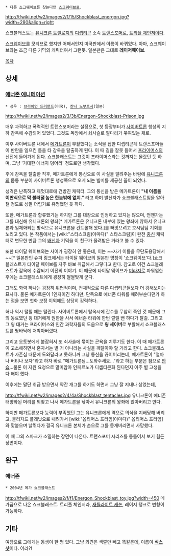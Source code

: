 * 다른 쇼크웨이브를 찾는다면 [[쇼크웨이브(트랜스포머)|쇼크웨이브]]로.

http://tfwiki.net/w2/images2/1/15/Shockblast_energon.jpg?width=280&align=right

쇼크블래스트는 [[유니크론 트릴로지]]의 [[디셉티콘]] 소속 [[트랜스포머]]로, [[트리플 체인저]]이다.

[[쇼크웨이브(G1)|쇼크웨이브]]를 모티브로 했지만 어째서인지 미국판에서 이름이 바뀌었다. 아마, 쇼크웨이브와는 조금 다른 기믹의 캐릭터여서 그런듯. 일본판은 그대로 '''레이저웨이브'''.

[[목차]]

== 상세 ==
=== [[트랜스포머 에너존|에너존 애니메이션]] ===
 * 성우 : [[브라이언 드러먼드]](미국), [[칸나 노부토시]](일본)

http://tfwiki.net/w2/images2/3/3b/Energon-Shockblast-Prison.jpg

매우 과격하고 폭력적인 트랜스포머라는 설정으로, 첫 등장부터가 [[사이버트론]] 행성의 지하 감옥에 수감되어 있었다. 그것도 독방에서 쇠사슬로 팔다리가 묶여있는 채로.

이후 사이버트론 내에서 [[메가트론(아마다)|메가트론]]이 부활했다는 소식을 접한 디셉티콘계 트랜스포머들이 반란을 일으킨 틈을 타 감옥을 탈출하게 된다. 이 때 길을 잘못 들어서 [[프라이머스]]의 신전에 들어가게 된다. 쇼크블래스트는 그것이 프라이머스라는 것까지는 몰랐던 듯 하며, 그냥 '거대한 에너지 덩어리' 정도로만 생각했다.

후에 감옥을 탈출한 직후, 메가트론에게 통신으로 이 사실을 알려주는 바람에 [[유니크론]]의 몸통 부분이 사이버트론 행성쪽으로 오게 되는 빌미를 제공한 꼴이 되었다.

성격은 난폭하고 제멋대로에 건방진 캐릭터. 그의 통신을 받은 메가트론이 '''"내 이름을 이딴식으로 막 불러댈 놈은 한놈밖에 없지."''' 라고 하며 발신자가 쇼크블래스트임을 알아챌 정도로 성깔 더럽기로 유명했던 듯 하다.

또한, 메가트론과 합류했기는 하지만 그를 대장으로 인정하고 있지는 않으며, 언젠가는 그를 대신해 유니크론의 왕좌[* 메가트론은 유니크론 내부에 있는 왕좌에 않아서 유니크론과 일체화되는 방식으로 유니크론을 컨트롤해 왔다.]를 빼앗으려고 호시탐탐 기회를 노리고 있다. 본 작품에서는 [wiki:"스타스크림(아마다)" 스타스크림]이 완전 [[충신]] 캐릭터로 변모한 만큼 그의 [[배신자]] 기믹을 이 친구가 물려받은 거라고 볼 수 있다.

또한 타이달 웨이브와는 사이가 굉장히 안 좋은데, 이는 ~~자기 이름을 무단도용당해서~~[* 일본판인 슈퍼 링크에서는 타이달 웨이브의 일본판 명칭이 '쇼크웨이브'다.]쇼크블래스트가 타이달 웨이브를 자주 바보 취급해서 그렇다고 한다. 참고로 이건 쇼크블래스트가 감옥에 수감되기 이전의 이야기. 이 때문에 타이달 웨이브가 [[쇼크 프리드|미라지]]로 파워업한 후에는 쇼크블래스트에게 굉장히 쌀쌀맞게 군다.

그래도 화력 하나는 굉장히 위협적이며, 전체적으로 다른 디셉티콘들보다 더 강해보이는 묘사다. 물론 메가트론이 1인자이긴 하다만, 단독으로 에너존 타워를 때려부순다던가 하는 점을 보면 첫화 보정 이외에도 상당히 강력하다.

허나 역시 털릴 때는 털린다. 사이버트론에서 탈옥시에 간수를 무참히 죽인 것 때문에 그의 동료였던 윙 대거에게 원한을 사서 에너존 타워에 한번 깔릴 뻔 하다가 탈출. 그리고 그 윙 대거는 프라이머스와 인간 과학자들의 도움으로 '''윙 세이버'''로 부활해서 쇼크블래스트를 땅바닥에 쳐박아버렸다.

그리고 오토봇에게 붙잡혀서 또 쇠사슬에 묶이는 곤욕을 치루기도 한다. 이 때 메가트론이 고소해하면서 혼자서는 별 거 아니라는 사실을 깨달아야 할 거라고 한다. 쇼크블래스트가 자존심 때문에 도와달라고 못하니까 그냥 통신을 끊어버리는데, 메가트론이 "얼마나 버티나 보자"라고 하자 바로 "메가트론님...도와주세요..."라고 하는 부분은 참으로 [[안습]]...물론 이 지원 요청으로 말미암아 인페르노가 디셉티콘화 된다던지 아주 별 고생을 다 해야 했다.

이후에는 말단 취급 받으면서 약간 개그를 하기도 하면서 그냥 잘 지내나 싶었는데,

http://tfwiki.net/w2/images2/4/4a/Shockblast_tentacles.jpg
유니크론이 에너존 태양화된 머리를 되찾고 나서 메가트론을 낚아서 유니크론의 왕좌에 앉아버리고 만다.

하지만 메가트론보다 능력이 부족했던 그는 유니크론에게 역으로 의식을 지배당해 버리고, 블리자드 플래닛으로 내려가서 [wiki:"옵티머스 프라임(아마다)" 옵티머스 프라임]와 맞붙으며 날뛰다가 결국 유니크론 본체가 손으로 그를 뭉개버리면서 사망했다.

이 때 그의 스파크가 소멸하는 장면이 나온다. 트랜스포머 시리즈를 통틀어서 보기 힘든 장면이다.

== 완구 ==
=== 에너존 ===
 * 2004년 메가 쇼크블래스트
http://tfwiki.net/w2/images2/f/f1/Energon_Shockblast_toy.jpg?width=450
메가급으로 나온 쇼크블래스트. 트리플 체인저라, [[새틀라이트 캐논]], 레이저 탱크로 변형이 가능하다.

== 기타 ==
여담으로 그에게는 동생이 한 명 있다. 그냥 외견은 색깔만 빼고 똑같은데, 이름이 '''[[식스 샷]]'''이다. 어라?!
